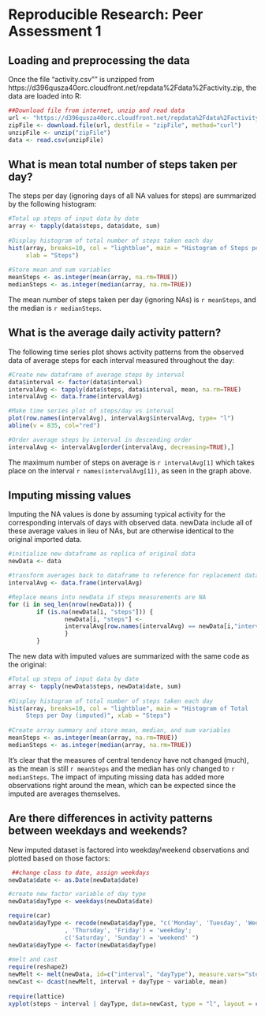 # Reproducible Research: Peer Assessment 1

## Loading and preprocessing the data

Once the file "activity.csv"" is unzipped from https://d396qusza40orc.cloudfront.net/repdata%2Fdata%2Factivity.zip, the data are loaded into R:

```r
##Download file from internet, unzip and read data
url <- "https://d396qusza40orc.cloudfront.net/repdata%2Fdata%2Factivity.zip"
zipFile <- download.file(url, destfile = "zipFile", method="curl")  
unzipFile <- unzip("zipFile")
data <- read.csv(unzipFile)
```

## What is mean total number of steps taken per day?

The steps per day (ignoring days of all NA values for steps) are summarized by the following histogram:

```r
#Total up steps of input data by date
array <- tapply(data$steps, data$date, sum)
        
#Display histogram of total number of steps taken each day
hist(array, breaks=10, col = "lightblue", main = "Histogram of Steps per Day", 
     xlab = "Steps")
        
#Store mean and sum variables
meanSteps <- as.integer(mean(array, na.rm=TRUE))
medianSteps <- as.integer(median(array, na.rm=TRUE))
```

The mean number of steps taken per day (ignoring NAs) is `r meanSteps`, and the median is `r medianSteps`.

## What is the average daily activity pattern?

The following time series plot shows activity patterns from the observed data of average steps for each interval measured throughout the day:

```r
#Create new dataframe of average steps by interval
data$interval <- factor(data$interval)
intervalAvg <- tapply(data$steps, data$interval, mean, na.rm=TRUE)
intervalAvg <- data.frame(intervalAvg)

#Make time series plot of steps/day vs interval
plot(row.names(intervalAvg), intervalAvg$intervalAvg, type= "l")
abline(v = 835, col="red")

#Order average steps by interval in descending order
intervalAvg <- intervalAvg[order(intervalAvg, decreasing=TRUE),]
```

The maximum number of steps on average is `r intervalAvg[1]` which takes place on the interval `r names(intervalAvg[1])`, as seen in the graph above.

## Imputing missing values

Imputing the NA values is done by assuming typical activity for the corresponding intervals of days with observed data.  newData include all of these average values in lieu of NAs, but are otherwise identical to the original imported data.

```r
#initialize new dataframe as replica of original data
newData <- data

#transform averages back to dataframe to reference for replacement data:
intervalAvg <- data.frame(intervalAvg)

#Replace means into newData if steps measurements are NA
for (i in seq_len(nrow(newData))) {
        if (is.na(newData[i, "steps"])) {
                newData[i, "steps"] <- 
                intervalAvg[row.names(intervalAvg) == newData[i,"interval"],]
                } 
        }
```

The new data with imputed values are summarized with the same code as the original:

```r
#Total up steps of input data by date
array <- tapply(newData$steps, newData$date, sum)
        
#Display histogram of total number of steps taken each day
hist(array, breaks=10, col = "lightblue", main = "Histogram of Total   
     Steps per Day (imputed)", xlab = "Steps")
        
#Create array summary and store mean, median, and sum variables
meanSteps <- as.integer(mean(array, na.rm=TRUE))
medianSteps <- as.integer(median(array, na.rm=TRUE))

```
It's clear that the measures of central tendency have not changed (much), as the mean is still `r meanSteps` and the median has only changed to `r medianSteps`.  The impact of imputing missing data has added more observations right around the mean, which can be expected since the imputed are averages themselves.

## Are there differences in activity patterns between weekdays and weekends?

New imputed dataset is factored into weekday/weekend observations and plotted  based on those factors:

```r
 ##change class to date, assign weekdays
newData$date <- as.Date(newData$date)

#create new factor variable of day type
newData$dayType <- weekdays(newData$date)

require(car)
newData$dayType <- recode(newData$dayType, "c('Monday', 'Tuesday', 'Wednesday'                
                , 'Thursday', 'Friday') = 'weekday';
                c('Saturday', 'Sunday') = 'weekend' ")
newData$dayType <- factor(newData$dayType)
        
#melt and cast
require(reshape2)
newMelt <- melt(newData, id=c("interval", "dayType"), measure.vars="steps" )
newCast <- dcast(newMelt, interval + dayType ~ variable, mean)
        
require(lattice)
xyplot(steps ~ interval | dayType, data=newCast, type = "l", layout = c(1,2))
```
